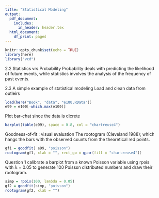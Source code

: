 ```yaml
---
title: "Statistical Modeling"
output:
  pdf_document:
    includes:
      in_header: header.tex
  html_document:
    df_print: paged
---
```


```r
knitr::opts_chunk$set(echo = TRUE)
library(here)
library("vcd")
```

2.2 Statistics vrs Probability
Probability deals with predicting the likelihood of future events, while statistics involves the analysis of the frequency of past events. 

2.3 A simple example of statistical modeling
Load and clean data from outleirs
```r
load(here("Book", "data", "e100.RData"))
e99 = e100[-which.max(e100)]
```

Plot bar-chat since the data is dicrete
```r
barplot(table(e99), space = 0.8, col = "chartreuse4")
```
Goodness-of-fit : visual evaluation
The rootogram (Cleveland 1988); which hangs the bars with the observed counts from the theoretical red points. 

```r
gf1 = goodfit( e99, "poisson")
rootogram(gf1, xlab = "", rect_gp = gpar(fill = "chartreuse4"))
```

Question 1
calibrate a barplot from a known Poisson variable using rpois with λ = 0.05 to generate 100 Poisson distributed numbers and draw their rootogram.

```r
simp = rpois(100, lambda = 0.05)
gf2 = goodfit(simp, "poisson")
rootogram(gf2, xlab = "")
```